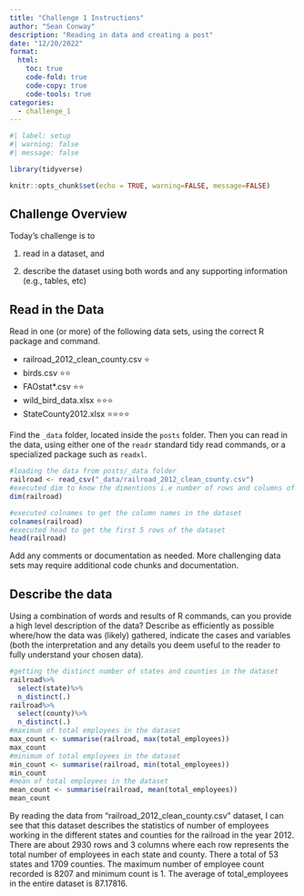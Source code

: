 ```yaml
---
title: "Challenge 1 Instructions"
author: "Sean Conway"
description: "Reading in data and creating a post"
date: "12/20/2022"
format:
  html:
    toc: true
    code-fold: true
    code-copy: true
    code-tools: true
categories:
  - challenge_1
---
```


```r
#| label: setup
#| warning: false
#| message: false

library(tidyverse)

knitr::opts_chunk$set(echo = TRUE, warning=FALSE, message=FALSE)
```

## Challenge Overview

Today's challenge is to

1)  read in a dataset, and

2)  describe the dataset using both words and any supporting information (e.g., tables, etc)

## Read in the Data

Read in one (or more) of the following data sets, using the correct R package and command.

-   railroad_2012_clean_county.csv ⭐
-   birds.csv ⭐⭐
-   FAOstat\*.csv ⭐⭐
-   wild_bird_data.xlsx ⭐⭐⭐
-   StateCounty2012.xlsx ⭐⭐⭐⭐

Find the `_data` folder, located inside the `posts` folder. Then you can read in the data, using either one of the `readr` standard tidy read commands, or a specialized package such as `readxl`.

```r
#loading the data from posts/_data folder
railroad <- read_csv("_data/railroad_2012_clean_county.csv")
#executed dim to know the dimentions i.e number of rows and columns of the dataset
dim(railroad)
```
```r
#executed colnames to get the column names in the dataset
colnames(railroad)
#executed head to get the first 5 rows of the dataset
head(railroad)
```

Add any comments or documentation as needed. More challenging data sets may require additional code chunks and documentation.

## Describe the data

Using a combination of words and results of R commands, can you provide a high level description of the data? Describe as efficiently as possible where/how the data was (likely) gathered, indicate the cases and variables (both the interpretation and any details you deem useful to the reader to fully understand your chosen data).

```r
#getting the distinct number of states and counties in the dataset
railroad%>%
  select(state)%>%
  n_distinct(.)
railroad%>%
  select(county)%>%
  n_distinct(.)
#maximum of total employees in the dataset
max_count <- summarise(railroad, max(total_employees))
max_count
#minimum of total employees in the dataset
min_count <- summarise(railroad, min(total_employees))
min_count
#mean of total employees in the dataset
mean_count <- summarise(railroad, mean(total_employees))
mean_count
```
By reading the data from "railroad_2012_clean_county.csv" dataset, I can see that this dataset describes the statistics of number of employees working in the different states and counties for the railroad in the year 2012. There are about 2930 rows and 3 columns where each row represents the total number of employees in each state and county. There a total of 53 states and 1709 counties. The maximum number of employee count recorded is 8207 and minimum count is 1. The average of total_employees in the entire dataset is 87.17816.